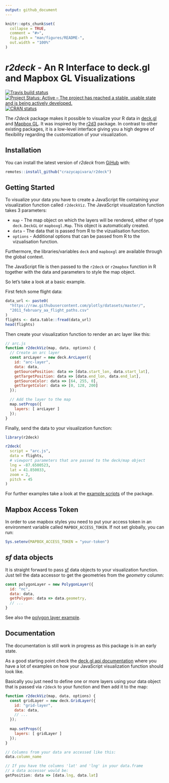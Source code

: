 ```yaml
---
output: github_document
---
```


<!-- README.md is generated from README.Rmd. Please edit that file -->

```r
knitr::opts_chunk$set(
  collapse = TRUE,
  comment = "#>",
  fig.path = "man/figures/README-",
  out.width = "100%"
)
```
# _r2deck_ - An R Interface to deck.gl and Mapbox GL Visualizations

[![Travis build status](https://travis-ci.org/crazycapivara/r2deck.svg?branch=master)](https://travis-ci.org/crazycapivara/r2deck)
[![Project Status: Active – The project has reached a stable, usable state and is being actively developed.](https://www.repostatus.org/badges/latest/active.svg)](https://www.repostatus.org/#active)
[![CRAN status](https://www.r-pkg.org/badges/version/r2deck)](https://cran.r-project.org/package=r2deck)

The _r2deck_ package makes it possible to visualize your R data in [deck.gl](https://deck.gl/) and
[Mapbox GL](https://github.com/mapbox/mapbox-gl-js). It was inspired by the [r2d3](https://rstudio.github.io/r2d3/) package. In contrast to other existing packages, it is a low-level interface giving you a high degree of flexibility regarding the customization of your visualization.

## Installation

You can install the latest version of _r2deck_ from [GiHub](https://github.com) with:

``` r
remotes::install_github("crazycapivara/r2deck")
```

## Getting Started

To visualize your data you have to create a JavaScript file containing your visualization function called `r2deckViz`. The JavaScript visualization function takes 3 parameters:

* `map` - The map object on which the layers will be rendered, either of type `deck.DeckGL` or `mapboxgl.Map`.
This object is automatically created.
* `data` - The data that is passed from R to the vizualisation function.
* `options` - Additional options that can be passed from R to the vizualisation function.

Furthermore, the libraries/variables `deck` and `mapboxgl` are available through the global context.

The JavaScript file is then passed to the `r2deck` or `r2mapbox` function in R together with the data and parameters to style the map object.

So let's take a look at a basic example.

First fetch some flight data:

```r
data_url <- paste0(
  "https://raw.githubusercontent.com/plotly/datasets/master/",
  "2011_february_aa_flight_paths.csv"
)
flights <- data.table::fread(data_url)
head(flights)
```

Then create your visualization function to render an arc layer like this:

``` javascript
// arc.js
function r2deckViz(map, data, options) {
  // Create an arc layer
  const arcLayer = new deck.ArcLayer({
    id: "arc-layer",
    data: data,
    getSourcePosition: data => [data.start_lon, data.start_lat],
    getTargetPosition: data => [data.end_lon, data.end_lat],
    getSourceColor: data => [64, 255, 0],
    getTargetColor: data => [0, 128, 200]
  });

  // Add the layer to the map
  map.setProps({
    layers: [ arcLayer ]
  });
}
```

Finally, send the data to your visualization function:

``` r
library(r2deck)

r2deck(
  script = "arc.js",
  data = flights,
  # viewport parameters that are passed to the deck/map object
  lng = -87.6500523,
  lat = 41.850033,
  zoom = 2,
  pitch = 45
)

```

For further examples take a look at the [example scripts](inst/examples) of the package.

## Mapbox Access Token

In order to use mapbox styles you need to put your access token in  an environment variable called `MAPBOX_ACCESS_TOKEN`. If not set globally, you can run:

``` r
Sys.setenv(MAPBOX_ACCESS_TOKEN = "your-token")
```

## _sf_ data objects

It is straight forward to pass [sf](https://github.com/r-spatial/sf) data objects to your visualization function. Just tell the data accessor to get the geometries from the _geometry_ column:

``` javascript
const polygonLayer = new PolygonLayer({
  id: "nc",
  data: data,
  getPolygon: data => data.geometry,
  // ...
}
```

See also the [polygon layer example](inst/examples/polygon-layer.R).

## Documentation

The documentation is still work in progress as this package is in an early state.

As a good starting point check the [deck.gl api documentation](https://deck.gl/#/documentation/deckgl-api-reference/) where you have a lot of examples on how your JavaScript visualization function should look like.

Basically you just need to define one or more layers using your data object that is passed via `r2deck` to your function and then add it to the map:

``` javascript
function r2deckViz(map, data, options) {
  const gridLayer = new deck.GridLayer({
    id: "grid-layer",
    data: data,
    // ...
  });
  
  map.setProps({
    layers: [ gridLayer ]
  });
}

// Columns from your data are accessed like this:
data.column_name

// If you have the columns 'lat' and 'lng' in your data.frame
// a data accessor would be:
getPosition: data => [data.lng, data.lat]
```
